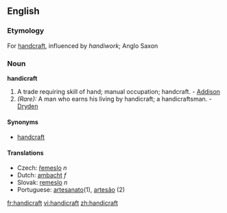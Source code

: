 ==English==

===Etymology===
For [[handcraft]], influenced by ''handiwork''; Anglo Saxon

===Noun===
'''handicraft'''

#A trade requiring skill of hand; manual occupation; handcraft. - [[Addison]]
#''(Rare):'' A man who earns his living by handicraft; a handicraftsman. - [[Dryden]]

====Synonyms====
*[[handcraft]]

====Translations====
*Czech: [[řemeslo]] ''n''
*Dutch: [[ambacht]] ''f''
*Slovak: [[remeslo]] ''n''
*Portuguese: [[artesanato]](1), [[artesão]] (2)

[[fr:handicraft]]
[[vi:handicraft]]
[[zh:handicraft]]